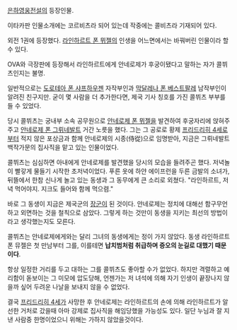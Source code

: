 [[은하영웅전설]]의 등장인물.

이타카판 인물소개에는 코르비츠라 되어 있는데 작중에는 콜비츠라 기재되어 있다. 

외전 1권에 등장했다. [[라인하르트 폰 뮈젤]]의 인생을 어느면에서는 바꿔버린 인물이라 할 수 있다.

OVA와 극장판에 등장해서 라인하르트에게 안네로제가 후궁이됐다고 말하는 자가 콜뷔츠인지는 불명.

일반적으로는 [[도로테아 폰 샤프하우젠]] 자작부인과 [[막달레나 폰 베스트팔레]] 남작부인이 알려진 친구지만. 굳이 몇 사람을 더 추가한다면, 제국 기사 칭호를 가진 콜뷔츠 부부를 들 수 있었다.

당시 콜뷔츠는 궁내부 소속 공무원으로 [[안네로제 폰 뮈젤]]을 발견하여 후궁자리에 앉혀주주고 [[안네로제 폰 그뤼네발트]] 거간 노릇을 했다. 그는 그 공로로 황제 [[프리드리히 4세]]로부터 적지 않은 포상금과 함께  안네로제의 시종(侍從)으로 임명받아, 지금은 그뤼네발트 백작가문의 집사직을 맡고 있는 인물이었다.

콜뷔츠는 심심하면 아내에게 안네로제를 발견했을 당시의 모습을 들려주곤 했다. 저녁놀이 빨갛게 물들기 시작한 초저녁이었다. 푸른 옷에 하얀 에이프런을 두른 금발의 소녀가, 뒤뜰에서 한참 신나게 놀고 있는 동생과 그 동무에게 큰 소리로 외쳤다. "라인하르트, 저녁 먹어야지. 지크도 들어와 함께 먹으렴."

바로 그 동생이 지금은 제국군의 [[장군]]이 된 것이다. 안네로제는 정치에 대해선 함구무언하고 외면하는 것을 철칙으로 삼았다. 그렇게 하는 것만이 동생을 지키는 최선의 방법이라고 생각했는지도 모른다.

콜뷔츠는 안네로제에게와는 달리 그녀의 동생에게는 정이 가지 않았다. 동생 라인하르트 폰 뮤젤은 첫 만남부터 그를, 이를테면 '''납치범처럼 취급하며 증오의 눈길로 대했기 때문이다'''.

항상 일정한 거리를 두고 대하는 그를 콜뷔츠도 좋아할 수가 없었다. 하지만 격렬하고 예리함이 돋보이는 그 미모에 압도당해, 언젠가는 저 녀석에 의해 자기 인생이 끝장나지 않을까 싶어 두려운 나날을 보내지 않을 수 없었다.

결국 [[프리드리히 4세]]가 사망한 후 안네로제는 라인하르트의 손에 의해 라인하르트가 알선한 거처로 갔을때 아마 강제로 집사직을 해임당했을 가능성도 있다. 일단 누님과 잘 지낸 사람중 한명이었으니 위해는 가하지 않았을것이다.
